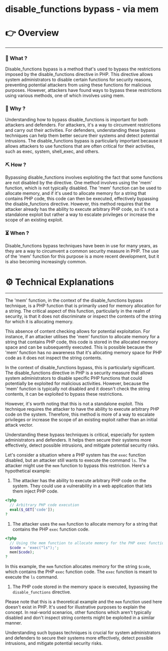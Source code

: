 # disable_functions bypass - via mem


# 👉 Overview

---

### 👀 What ?

Disable_functions bypass is a method that's used to bypass the restrictions imposed by the disable_functions directive in PHP. This directive allows system administrators to disable certain functions for security reasons, preventing potential attackers from using these functions for malicious purposes. However, attackers have found ways to bypass these restrictions using various methods, one of which involves using mem.


### 🧐 Why ?

Understanding how to bypass disable_functions is important for both attackers and defenders. For attackers, it's a way to circumvent restrictions and carry out their activities. For defenders, understanding these bypass techniques can help them better secure their systems and detect potential intrusions. The disable_functions bypass is particularly important because it allows attackers to use functions that are often critical for their activities, such as exec, system, shell_exec, and others.


### ⛏️ How ?

Bypassing disable_functions involves exploiting the fact that some functions are not disabled by the directive. One method involves using the 'mem' function, which is not typically disabled. The 'mem' function can be used to allocate memory, and if it's used to allocate memory for a string that contains PHP code, this code can then be executed, effectively bypassing the disable_functions directive. However, this method requires that the attacker already has the ability to execute arbitrary PHP code, so it's not a standalone exploit but rather a way to escalate privileges or increase the scope of an existing exploit.


### ⏳ When ?

Disable_functions bypass techniques have been in use for many years, as they are a way to circumvent a common security measure in PHP. The use of the 'mem' function for this purpose is a more recent development, but it is also becoming increasingly common.


# ⚙️ Technical Explanations

---

The 'mem' function, in the context of the disable_functions bypass technique, is a PHP function that is primarily used for memory allocation for a string. The critical aspect of this function, particularly in the realm of security, is that it does not discriminate or inspect the contents of the string for which it is allocating memory.

This absence of content checking allows for potential exploitation. For instance, if an attacker utilises the 'mem' function to allocate memory for a string that contains PHP code, this code is stored in the allocated memory space and can be subsequently executed. This is possible because the 'mem' function has no awareness that it's allocating memory space for PHP code as it does not inspect the string contents.

In the context of disable_functions bypass, this is particularly significant. The disable_functions directive in PHP is a security measure that allows system administrators to disable specific PHP functions that could potentially be exploited for malicious activities. However, because the 'mem' function is typically not disabled and it doesn't check the string contents, it can be exploited to bypass these restrictions.

However, it's worth noting that this is not a standalone exploit. This technique requires the attacker to have the ability to execute arbitrary PHP code on the system. Therefore, this method is more of a way to escalate privileges or increase the scope of an existing exploit rather than an initial attack vector.

Understanding these bypass techniques is critical, especially for system administrators and defenders. It helps them secure their systems more effectively, detect possible intrusions, and mitigate potential security risks.

Let's consider a situation where a PHP system has the `exec` function disabled, but an attacker still wants to execute the command `ls`. The attacker might use the `mem` function to bypass this restriction. Here's a hypothetical example:

1. The attacker has the ability to execute arbitrary PHP code on the system. They could use a vulnerability in a web application that lets them inject PHP code.

```php
<?php
  // Arbitrary PHP code execution
  eval($_GET['code']);
?

```

1. The attacker uses the `mem` function to allocate memory for a string that contains the PHP `exec` function code.

```php
<?php
  // Using the mem function to allocate memory for the PHP exec function code
  $code = 'exec("ls");';
  mem($code);
?

```

In this example, the `mem` function allocates memory for the string `$code`, which contains the PHP `exec` function code. The `exec` function is meant to execute the `ls` command.

1. The PHP code stored in the memory space is executed, bypassing the `disable_functions` directive.

Please note that this is a theoretical example and the `mem` function used here doesn't exist in PHP. It's used for illustrative purposes to explain the concept. In real-world scenarios, other functions which aren't typically disabled and don't inspect string contents might be exploited in a similar manner.

Understanding such bypass techniques is crucial for system administrators and defenders to secure their systems more effectively, detect possible intrusions, and mitigate potential security risks.
